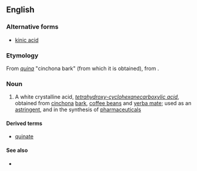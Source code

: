 ==English==

===Alternative forms===
* [[kinic acid]]

===Etymology===
From {{uder|en|es|-}} ''[[quina#Spanish|quina]]'' "cinchona bark" (from which it is obtained), from {{uder|en|qu|kina}}.

===Noun===
{{wikipedia}}
{{en-noun|~}}

# {{lb|en|organic compound}} A white crystalline acid, ''[[tetrahydroxy-]][[cyclohexanecarboxylic acid]]'', obtained from [[cinchona]] [[bark]], [[coffee bean]]s and [[yerba mate]]; used as an [[astringent]], and in the synthesis of [[pharmaceutical]]s

====Derived terms====
* [[quinate]]

====See also====
* {{pedia}}